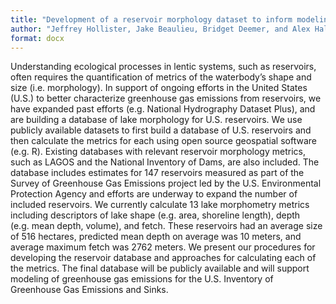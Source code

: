 ```yaml
---
title: "Development of a reservoir morphology dataset to inform modeling greenhouse gas emissions from U.S. reservoirs."
author: "Jeffrey Hollister, Jake Beaulieu, Bridget Deemer, and Alex Hall"
format: docx
---
```


Understanding ecological processes in lentic systems, such as reservoirs, often requires the quantification of metrics of the waterbody's shape and size (i.e. morphology).  In support of ongoing efforts in the United States (U.S.) to better characterize greenhouse gas emissions from reservoirs, we have expanded past efforts (e.g. National Hydrography Dataset Plus), and are building a database of lake morphology for U.S. reservoirs. We use publicly available datasets to first build a database of U.S. reservoirs and then calculate the metrics for each using open source geospatial software (e.g. R).  Existing databases with relevant reservoir morphology metrics, such as LAGOS and the National Inventory of Dams, are also included.  The database includes estimates for 147 reservoirs measured as part of the Survey of Greenhouse Gas Emissions project led by the U.S. Environmental Protection Agency and efforts are underway to expand the number of included reservoirs.   We currently calculate 13 lake morphometry metrics including descriptors of lake shape (e.g. area, shoreline length), depth (e.g. mean depth, volume), and fetch.  These reservoirs had an average size of 516 hectares, predicted mean depth on average was 10 meters, and average maximum fetch was 2762 meters.  We present our procedures for developing the reservoir database and approaches for calculating each of the metrics.  The final database will be publicly available and will  support modeling of greenhouse gas emissions for the U.S. Inventory of Greenhouse Gas Emissions and Sinks.       
